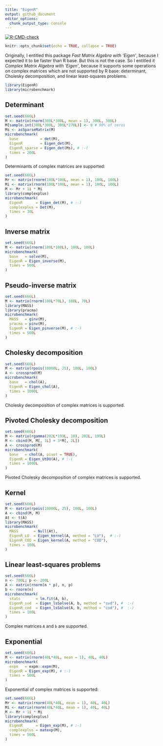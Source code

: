 ---
title: "EigenR"
output: github_document
editor_options: 
  chunk_output_type: console
---

<!-- badges: start -->
[![R-CMD-check](https://github.com/stla/EigenR/actions/workflows/R-CMD-check.yaml/badge.svg)](https://github.com/stla/EigenR/actions/workflows/R-CMD-check.yaml)
<!-- badges: end -->

```{r setup, include=FALSE}
knitr::opts_chunk$set(echo = TRUE, collapse = TRUE)
```

Originally, I entitled this package *Fast Matrix Algebra with 'Eigen'*, because 
I expected it to be faster than R base. But this is not the case. So I entitled 
it *Complex Matrix Algebra with 'Eigen'*, because it supports some operations 
on complex matrices which are not supported by R base: determinant, Cholesky 
decomposition, and linear least-squares problems.

```{r packages}
library(EigenR)
library(microbenchmark)
```

## Determinant

```{r det_benchmark}
set.seed(666L)
M <- matrix(rnorm(300L*300L, mean = 1), 300L, 300L)
M[sample.int(300L*300L, 300L*270L)] <- 0 # 90% of zeros
Ms <- asSparseMatrix(M)
microbenchmark(
  base          = det(M),
  EigenR        = Eigen_det(M),
  EigenR_sparse = Eigen_det(Ms), # :-(
  times = 200L
)
```

Determinants of complex matrices are supported:

```{r det_cplx_benchmark}
set.seed(666L)
Mr <- matrix(rnorm(100L*100L, mean = 1), 100L, 100L)
Mi <- matrix(rnorm(100L*100L, mean = 1), 100L, 100L)
M <- Mr + 1i * Mi
library(complexplus)
microbenchmark(
  EigenR      = Eigen_det(M), # :-)
  complexplus = Det(M), 
  times = 30L
)
```

## Inverse matrix

```{r inverse_benchmark}
set.seed(666L)
M <- matrix(rnorm(100L*100L), 100L, 100L)
microbenchmark(
  base   = solve(M),
  EigenR = Eigen_inverse(M), 
  times = 500L
)
```

## Pseudo-inverse matrix

```{r pseudoinverse_benchmark}
set.seed(666L)
M <- matrix(rnorm(100L*70L), 100L, 70L)
library(MASS)
library(pracma)
microbenchmark(
  MASS   = ginv(M),
  pracma = pinv(M),
  EigenR = Eigen_pinverse(M), # :-)
  times = 500L
)
```

## Cholesky decomposition

```{r chol_benchmark}
set.seed(666L)
M <- matrix(rpois(10000L, 25), 100L, 100L)
A <- crossprod(M)
microbenchmark(
  base   = chol(A),
  EigenR = Eigen_chol(A), 
  times = 1000L
)
```

Cholesky decomposition of complex matrices is supported.

## Pivoted Cholesky decomposition

```{r UtDU_benchmark, warning=FALSE}
set.seed(666L)
M <- matrix(rgamma(202L*199L, 10), 202L, 199L)
M <- cbind(M, M[, 1L] + 3*M[, 2L])
A <- crossprod(M)
microbenchmark(
  base   = chol(A, pivot = TRUE),
  EigenR = Eigen_UtDU(A), # :-(
  times = 1000L
)
```

Pivoted Cholesky decomposition of complex matrices is supported.

## Kernel

```{r kernel_benchmark}
set.seed(666L)
M <- matrix(rpois(10000L, 25), 100L, 100L)
A <- cbind(M, M)
At <- t(A)
library(MASS)
microbenchmark(
  MASS       = Null(At),
  EigenR_LU  = Eigen_kernel(A, method = "LU"),  # :-)
  EigenR_COD = Eigen_kernel(A, method = "COD"), 
  times = 100L
)
```

## Linear least-squares problems

```{r lsSolve_benchmark}
set.seed(666L)
n <- 700L; p <- 200L
A <- matrix(rnorm(n * p), n, p)
b <- rnorm(n)
microbenchmark(
  stats       = lm.fit(A, b),
  EigenR_svd  = Eigen_lsSolve(A, b, method = "svd"), #  :-(
  EigenR_cod  = Eigen_lsSolve(A, b, method = "cod"), #  :-)
  times = 100L
)
```

Complex matrices `A` and `b` are supported.

## Exponential

```{r exp_benchmark}
set.seed(666L)
M <- matrix(rnorm(40L*40L, mean = 1), 40L, 40L)
microbenchmark(
  expm   = expm::expm(M),
  EigenR = Eigen_exp(M), # :-)
  times = 500L
)
```

Exponential of complex matrices is supported:

```{r exp_cplx_benchmark}
set.seed(666L)
Mr <- matrix(rnorm(40L*40L, mean = 1), 40L, 40L)
Mi <- matrix(rnorm(40L*40L, mean = 1), 40L, 40L)
M <- Mr + 1i * Mi
library(complexplus)
microbenchmark(
  EigenR      = Eigen_exp(M), # :-)
  complexplus = matexp(M), 
  times = 500L
)
```

